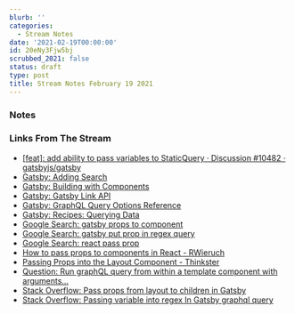 ```yaml
---
blurb: ''
categories:
  - Stream Notes
date: '2021-02-19T00:00:00'
id: 20eNy3Fjw5bj
scrubbed_2021: false
status: draft
type: post
title: Stream Notes February 19 2021
---
```


### Notes



### Links From The Stream


- [[feat]: add ability to pass variables to StaticQuery · Discussion #10482 · gatsbyjs/gatsby](https://github.com/gatsbyjs/gatsby/discussions/10482)
- [Gatsby: Adding Search](https://www.gatsbyjs.com/docs/how-to/adding-common-features/adding-search/)
- [Gatsby: Building with Components](https://www.gatsbyjs.com/docs/conceptual/building-with-components/)
- [Gatsby: Gatsby Link API](https://www.gatsbyjs.com/docs/reference/built-in-components/gatsby-link/)
- [Gatsby: GraphQL Query Options Reference](https://www.gatsbyjs.com/docs/graphql-reference/)
- [Gatsby: Recipes: Querying Data](https://www.gatsbyjs.com/docs/recipes/querying-data/)
- [Google Search: gatsby props to component](https://www.google.com/search?newwindow=1&client=safari&rls=en&ei=QIIwYKCOItHW5gL7hoKQCA&q=gatsby+props+to+component&oq=gatsby+props+to+component&gs_lcp=Cgdnd3Mtd2l6EAMyBggAEBYQHjoHCAAQsAMQQzoHCAAQRxCwAzoCCAA6CAgAEBYQChAeOgkIABDJAxAWEB46CAghEBYQHRAeOggIABAIEA0QHlC-FViULmCIMmgBcAJ4AIABYIgBuwiSAQIxNJgBAKABAaoBB2d3cy13aXrIAQnAAQE&sclient=gws-wiz&ved=0ahUKEwigrvb7wvfuAhVRq1kKHXuDAIIQ4dUDCAw&uact=5)
- [Google Search: gatsby put prop in regex query](https://www.google.com/search?client=safari&rls=en&q=gatsby+put+prop+in+regex+query&ie=UTF-8&oe=UTF-8)
- [Google Search: react pass prop](https://www.google.com/search?client=safari&rls=en&q=react+pass+prop&ie=UTF-8&oe=UTF-8)
- [How to pass props to components in React - RWieruch](https://www.robinwieruch.de/react-pass-props-to-component)
- [Passing Props into the Layout Component - Thinkster](https://thinkster.io/tutorials/up-and-running-with-gatsby-layouts/passing-props-into-the-layout-component)
- [Question: Run graphQL query from within a template component with arguments...](https://github.com/gatsbyjs/gatsby/issues/3680)
- [Stack Overflow: Pass props from layout to children in Gatsby](https://stackoverflow.com/questions/48725557/pass-props-from-layout-to-children-in-gatsby)
- [Stack Overflow: Passing variable into regex In Gatsby graphql query](https://stackoverflow.com/questions/46933246/passing-variable-into-regex-in-gatsby-graphql-query)

